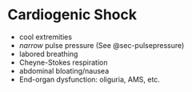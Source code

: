 # Cardiogenic Shock {#sec-cardiogenicshock}

- cool extremities
- *narrow* pulse pressure (See @sec-pulsepressure)
- labored breathing
- Cheyne-Stokes respiration
- abdominal bloating/nausea
- End-organ dysfunction: oliguria, AMS, etc.